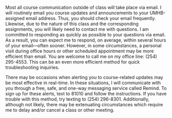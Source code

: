 \subsubsection{Email}
Most all course communication outside of class will take place via email.  I will routinely email you course updates and announcements to your UMHB-assigned email address.  Thus, you should check your email frequently.  Likewise, due to the nature of this class and the corresponding assignments, you will likely need to contact me with questions. I am committed to responding as quickly as possible to your questions via email. As a result, you can expect me to respond, on average, within several hours of your email---often sooner. However, in some circumstances, a personal visit during office hours or other scheduled appointment may be more efficient than email. You are welcome to call me on my office line: (254) 295-4553. This can be an even more efficient method for quick troubleshooting inquiries.

\subsubsection{Remind}
There may be occasions when alerting you to course-related updates may be most effective in real-time. In these situations, I will communicate with you through a free, safe, and one-way  messaging service called Remind.  To sign up for these alerts, text \texttt{@educ7312} to 81010 and follow the instructions.  If you have trouble with this method, try texting \texttt{@educ7312} to (254) 296-8301. Additionally, although not likely, there may be extenuating circumstances which require me to delay and/or cancel a class or other meeting.  

<!-- \subsubsection{Video Conferencing} -->
<!-- Considering the nontraditional format of the Doctor of Education program there may be several occasions on which it may be more effective for the instructor and student(s) to meet between class sessions via video conferencing software. As these instances occur, the instructor will coordinate with the student(s) regarding scheduling and setup logistics. In most instances, however, student meetings for the Fall 2020 semester will occur via Dr. Baggett's personal \texttt{\href{https://umhb.zoom.us/j/5393191651}{Zoom ID}}, unless otherwise noted. -->